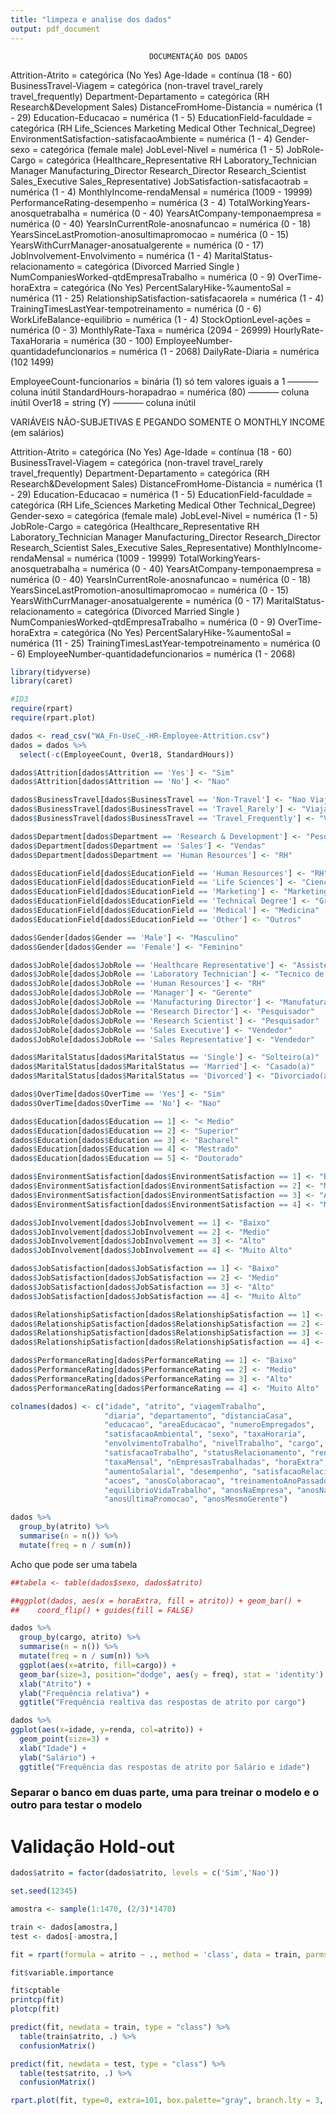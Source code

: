 ```yaml
---
title: "limpeza e analise dos dados"
output: pdf_document
---
```


##########################################################################################################
                                   DOCUMENTAÇÃO DOS DADOS
##########################################################################################################

  Attrition-Atrito = categórica (No Yes)
  Age-Idade = contínua (18 - 60)
  BusinessTravel-Viagem = categórica (non-travel travel_rarely travel_frequently)
  Department-Departamento = categórica (RH Research&Development Sales)
  DistanceFromHome-Distancia = numérica (1 - 29)
  Education-Educacao = numérica (1 - 5)
  EducationField-faculdade = categórica (RH Life_Sciences Marketing Medical Other Technical_Degree)
  EnvironmentSatisfaction-satisfacaoAmbiente = numérica (1 - 4)
  Gender-sexo = categórica (female male)
  JobLevel-Nivel = numérica (1 - 5)
  JobRole-Cargo = categórica (Healthcare_Representative RH Laboratory_Technician Manager Manufacturing_Director Research_Director Research_Scientist Sales_Executive Sales_Representative)
  JobSatisfaction-satisfacaotrab = numérica (1 - 4)
  MonthlyIncome-rendaMensal = numérica (1009 - 19999)
  PerformanceRating-desempenho = numérica (3 - 4)
  TotalWorkingYears-anosquetrabalha = numérica (0 - 40)
  YearsAtCompany-temponaempresa = numérica (0 - 40)
  YearsInCurrentRole-anosnafuncao = numérica (0 - 18)
  YearsSinceLastPromotion-anosultimapromocao = numérica (0 - 15)
  YearsWithCurrManager-anosatualgerente = numérica (0 - 17)
  JobInvolvement-Envolvimento = numérica (1 - 4)
  MaritalStatus-relacionamento = categórica (Divorced Married Single )
  NumCompaniesWorked-qtdEmpresaTrabalho = numérica (0 - 9)
  OverTime-horaExtra = categórica (No Yes)
  PercentSalaryHike-%aumentoSal = numérica (11 - 25)
  RelationshipSatisfaction-satisfacaorela = numérica (1 - 4)
  TrainingTimesLastYear-tempotreinamento = numérica (0 - 6)
  WorkLifeBalance-equilibrio = numérica (1 - 4)
	StockOptionLevel-ações = numérica (0 - 3)
	MonthlyRate-Taxa = numérica (2094 - 26999)
	HourlyRate-TaxaHoraria = numérica (30 - 100)
	EmployeeNumber-quantidadefuncionarios = numérica (1 - 2068)
	DailyRate-Diaria = numérica (102 1499)
  
  EmployeeCount-funcionarios = binária (1) só tem valores iguais a 1 ----------- coluna inútil
  StandardHours-horapadrao = numérica (80) ----------- coluna inútil
  Over18 = string (Y) ----------- coluna inútil
  
##########################################################################################################

##########################################################################################################

VARIÁVEIS NÃO-SUBJETIVAS E PEGANDO SOMENTE O MONTHLY INCOME (em salários)

##########################################################################################################

  Attrition-Atrito = categórica (No Yes)
  Age-Idade = contínua (18 - 60)
  BusinessTravel-Viagem = categórica (non-travel travel_rarely travel_frequently)
  Department-Departamento = categórica (RH Research&Development Sales)
  DistanceFromHome-Distancia = numérica (1 - 29)
  Education-Educacao = numérica (1 - 5)
  EducationField-faculdade = categórica (RH Life_Sciences Marketing Medical Other Technical_Degree)
  Gender-sexo = categórica (female male)
  JobLevel-Nivel = numérica (1 - 5)
  JobRole-Cargo = categórica (Healthcare_Representative RH Laboratory_Technician Manager Manufacturing_Director Research_Director Research_Scientist Sales_Executive Sales_Representative)
  MonthlyIncome-rendaMensal = numérica (1009 - 19999)
  TotalWorkingYears-anosquetrabalha = numérica (0 - 40)
  YearsAtCompany-temponaempresa = numérica (0 - 40)
  YearsInCurrentRole-anosnafuncao = numérica (0 - 18)
  YearsSinceLastPromotion-anosultimapromocao = numérica (0 - 15)
  YearsWithCurrManager-anosatualgerente = numérica (0 - 17)
  MaritalStatus-relacionamento = categórica (Divorced Married Single )
  NumCompaniesWorked-qtdEmpresaTrabalho = numérica (0 - 9)
  OverTime-horaExtra = categórica (No Yes)
  PercentSalaryHike-%aumentoSal = numérica (11 - 25)
  TrainingTimesLastYear-tempotreinamento = numérica (0 - 6)
  EmployeeNumber-quantidadefuncionarios = numérica (1 - 2068)


```r
library(tidyverse)
library(caret)

#ID3
require(rpart)
require(rpart.plot)
```

```r
dados <- read_csv("WA_Fn-UseC_-HR-Employee-Attrition.csv")
dados = dados %>%
  select(-c(EmployeeCount, Over18, StandardHours))
```

```r
dados$Attrition[dados$Attrition == 'Yes'] <- "Sim"
dados$Attrition[dados$Attrition == 'No'] <- "Nao"

dados$BusinessTravel[dados$BusinessTravel == 'Non-Travel'] <- "Nao Viaja"
dados$BusinessTravel[dados$BusinessTravel == 'Travel_Rarely'] <- "Viaja Raramente"
dados$BusinessTravel[dados$BusinessTravel == 'Travel_Frequently'] <- "Viaja Frequentemente"

dados$Department[dados$Department == 'Research & Development'] <- "Pesquisa e desenvolvimento"  
dados$Department[dados$Department == 'Sales'] <- "Vendas"  
dados$Department[dados$Department == 'Human Resources'] <- "RH"  

dados$EducationField[dados$EducationField == 'Human Resources'] <- "RH" 
dados$EducationField[dados$EducationField == 'Life Sciences'] <- "Ciencias" 
dados$EducationField[dados$EducationField == 'Marketing'] <- "Marketing" 
dados$EducationField[dados$EducationField == 'Technical Degree'] <- "Grau Tecnico" 
dados$EducationField[dados$EducationField == 'Medical'] <- "Medicina" 
dados$EducationField[dados$EducationField == 'Other'] <- "Outros"

dados$Gender[dados$Gender == 'Male'] <- "Masculino"  
dados$Gender[dados$Gender == 'Female'] <- "Feminino"  

dados$JobRole[dados$JobRole == 'Healthcare Representative'] <- "Assistente Medico" 
dados$JobRole[dados$JobRole == 'Laboratory Technician'] <- "Tecnico de Laboratorio" 
dados$JobRole[dados$JobRole == 'Human Resources'] <- "RH" 
dados$JobRole[dados$JobRole == 'Manager'] <- "Gerente" 
dados$JobRole[dados$JobRole == 'Manufacturing Director'] <- "Manufatura" 
dados$JobRole[dados$JobRole == 'Research Director'] <- "Pesquisador" 
dados$JobRole[dados$JobRole == 'Research Scientist'] <- "Pesquisador" 
dados$JobRole[dados$JobRole == 'Sales Executive'] <- "Vendedor" 
dados$JobRole[dados$JobRole == 'Sales Representative'] <- "Vendedor"

dados$MaritalStatus[dados$MaritalStatus == 'Single'] <- "Solteiro(a)"  
dados$MaritalStatus[dados$MaritalStatus == 'Married'] <- "Casado(a)"  
dados$MaritalStatus[dados$MaritalStatus == 'Divorced'] <- "Divorciado(a)"  

dados$OverTime[dados$OverTime == 'Yes'] <- "Sim"  
dados$OverTime[dados$OverTime == 'No'] <- "Nao"  

dados$Education[dados$Education == 1] <- "< Medio"
dados$Education[dados$Education == 2] <- "Superior"
dados$Education[dados$Education == 3] <- "Bacharel"
dados$Education[dados$Education == 4] <- "Mestrado"
dados$Education[dados$Education == 5] <- "Doutorado"

dados$EnvironmentSatisfaction[dados$EnvironmentSatisfaction == 1] <- "Baixo"
dados$EnvironmentSatisfaction[dados$EnvironmentSatisfaction == 2] <- "Medio"
dados$EnvironmentSatisfaction[dados$EnvironmentSatisfaction == 3] <- "Alto"
dados$EnvironmentSatisfaction[dados$EnvironmentSatisfaction == 4] <- "Muito Alto"

dados$JobInvolvement[dados$JobInvolvement == 1] <- "Baixo"
dados$JobInvolvement[dados$JobInvolvement == 2] <- "Medio"
dados$JobInvolvement[dados$JobInvolvement == 3] <- "Alto"
dados$JobInvolvement[dados$JobInvolvement == 4] <- "Muito Alto"

dados$JobSatisfaction[dados$JobSatisfaction == 1] <- "Baixo"
dados$JobSatisfaction[dados$JobSatisfaction == 2] <- "Medio"
dados$JobSatisfaction[dados$JobSatisfaction == 3] <- "Alto"
dados$JobSatisfaction[dados$JobSatisfaction == 4] <- "Muito Alto"

dados$RelationshipSatisfaction[dados$RelationshipSatisfaction == 1] <- "Baixo"
dados$RelationshipSatisfaction[dados$RelationshipSatisfaction == 2] <- "Medio"
dados$RelationshipSatisfaction[dados$RelationshipSatisfaction == 3] <- "Alto"
dados$RelationshipSatisfaction[dados$RelationshipSatisfaction == 4] <- "Muito Alto"

dados$PerformanceRating[dados$PerformanceRating == 1] <- "Baixo"
dados$PerformanceRating[dados$PerformanceRating == 2] <- "Medio"
dados$PerformanceRating[dados$PerformanceRating == 3] <- "Alto"
dados$PerformanceRating[dados$PerformanceRating == 4] <- "Muito Alto"
```

```r
colnames(dados) <- c("idade", "atrito", "viagemTrabalho", 
                     "diaria", "departamento", "distanciaCasa",
                     "educacao", "areaEducacao", "numeroEmpregados",
                     "satisfacaoAmbiental", "sexo", "taxaHoraria", 
                     "envolvimentoTrabalho", "nivelTrabalho", "cargo",
                     "satisfacaoTrabalho", "statusRelacionamento", "renda",
                     "taxaMensal", "nEmpresasTrabalhadas", "horaExtra", 
                     "aumentoSalarial", "desempenho", "satisfacaoRelacionamento",
                     "acoes", "anosColaboracao", "treinamentoAnoPassado",
                     "equilibrioVidaTrabalho", "anosNaEmpresa", "anosNaFuncao",
                     "anosUltimaPromocao", "anosMesmoGerente")
```

```r
dados %>%
  group_by(atrito) %>%
  summarise(n = n()) %>%
  mutate(freq = n / sum(n)) 
```

Acho que pode ser uma tabela
```r
##tabela <- table(dados$sexo, dados$atrito)

##ggplot(dados, aes(x = horaExtra, fill = atrito)) + geom_bar() + 
##    coord_flip() + guides(fill = FALSE)
```

```r
dados %>%
  group_by(cargo, atrito) %>%
  summarise(n = n()) %>%
  mutate(freq = n / sum(n)) %>%
  ggplot(aes(x=atrito, fill=cargo)) +
  geom_bar(size=3, position="dodge", aes(y = freq), stat = 'identity') +
  xlab("Atrito") +                             
  ylab("Frequência relativa") +                                  
  ggtitle("Frequência realtiva das respostas de atrito por cargo")
```

```r
dados %>%
ggplot(aes(x=idade, y=renda, col=atrito)) +
  geom_point(size=3) +
  xlab("Idade") +                             
  ylab("Salário") +                                  
  ggtitle("Frequência das respostas de atrito por Salário e idade")
```


### Separar o banco em duas parte, uma para treinar o modelo e o outro para testar o modelo

# Validação Hold-out

```r
dados$atrito = factor(dados$atrito, levels = c('Sim','Nao'))

set.seed(12345)

amostra <- sample(1:1470, (2/3)*1470)

train <- dados[amostra,]
test <- dados[-amostra,]

fit = rpart(formula = atrito ~ ., method = 'class', data = train, parms = list(split = 'information'))

fit$variable.importance

fit$cptable
printcp(fit)
plotcp(fit)
```


```r
predict(fit, newdata = train, type = "class") %>%
  table(train$atrito, .) %>%
  confusionMatrix()
```


```r
predict(fit, newdata = test, type = "class") %>%
  table(test$atrito, .) %>%
  confusionMatrix()
```

```r
rpart.plot(fit, type=0, extra=101, box.palette="gray", branch.lty = 3, nn=TRUE, cex=1)
```